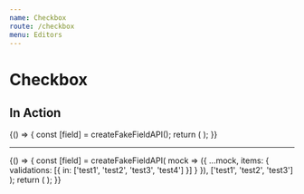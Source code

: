 ```yaml
---
name: Checkbox
route: /checkbox
menu: Editors
---
```


# Checkbox


## In Action

<Playground>
  {() => {
    const [field] = createFakeFieldAPI();
    return (
      <CheckboxEditor field={field} locales={createFakeLocalesAPI()} isInitiallyDisabled={false} />
    );
  }}
</Playground>

---

<Playground>
  {() => {
    const [field] = createFakeFieldAPI(
      mock => ({
        ...mock,
        items: {
          validations: [{ in: ['test1', 'test2', 'test3', 'test4'] }]
        }
      }),
      ['test1', 'test2', 'test3']
    );
    return (
      <CheckboxEditor field={field} locales={createFakeLocalesAPI()} isInitiallyDisabled={false} />
    );
  }}
</Playground>
